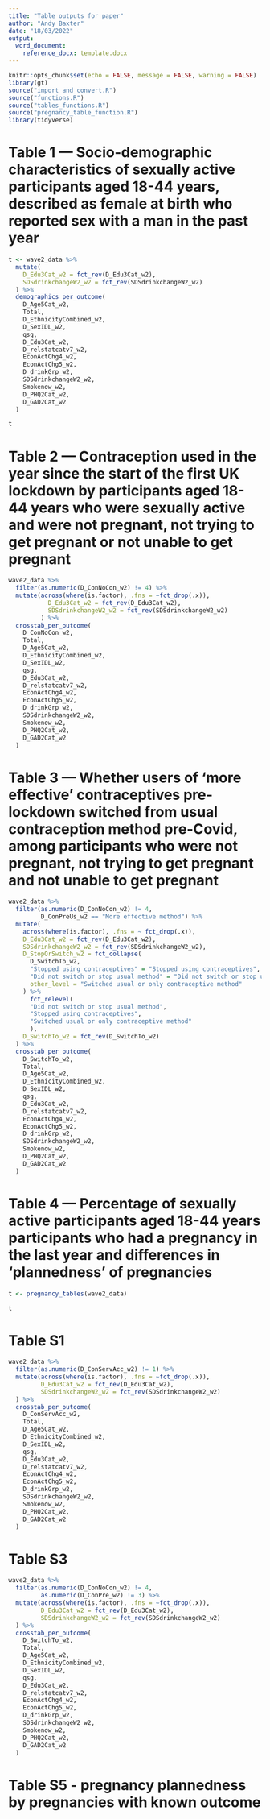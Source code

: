 ```yaml
---
title: "Table outputs for paper"
author: "Andy Baxter"
date: "18/03/2022"
output: 
  word_document:
    reference_docx: template.docx
---
```


```r
knitr::opts_chunk$set(echo = FALSE, message = FALSE, warning = FALSE)
library(gt)
source("import and convert.R")
source("functions.R")
source("tables_functions.R")
source("pregnancy_table_function.R")
library(tidyverse)
```

# Table 1 — Socio-demographic characteristics of sexually active participants aged 18-44 years, described as female at birth who reported sex with a man in the past year


```r
t <- wave2_data %>%
  mutate(
    D_Edu3Cat_w2 = fct_rev(D_Edu3Cat_w2),
    SDSdrinkchangeW2_w2 = fct_rev(SDSdrinkchangeW2_w2)
  ) %>%
  demographics_per_outcome(
    D_Age5Cat_w2,
    Total,
    D_EthnicityCombined_w2,
    D_SexIDL_w2,
    qsg,
    D_Edu3Cat_w2,
    D_relstatcatv7_w2,
    EconActChg4_w2,
    EconActChg5_w2,
    D_drinkGrp_w2,
    SDSdrinkchangeW2_w2,
    Smokenow_w2,
    D_PHQ2Cat_w2,
    D_GAD2Cat_w2
  )

t
```

# Table 2 — Contraception used in the year since the start of the first UK lockdown by participants aged 18-44 years who were sexually active and were not pregnant, not trying to get pregnant or not unable to get pregnant

```r
wave2_data %>%
  filter(as.numeric(D_ConNoCon_w2) != 4) %>% 
  mutate(across(where(is.factor), .fns = ~fct_drop(.x)),
           D_Edu3Cat_w2 = fct_rev(D_Edu3Cat_w2),
           SDSdrinkchangeW2_w2 = fct_rev(SDSdrinkchangeW2_w2)
         ) %>% 
  crosstab_per_outcome(
    D_ConNoCon_w2,
    Total,
    D_Age5Cat_w2,
    D_EthnicityCombined_w2,
    D_SexIDL_w2,
    qsg,
    D_Edu3Cat_w2,
    D_relstatcatv7_w2,
    EconActChg4_w2,
    EconActChg5_w2,
    D_drinkGrp_w2,
    SDSdrinkchangeW2_w2,
    Smokenow_w2,
    D_PHQ2Cat_w2,
    D_GAD2Cat_w2
  )  
```

# Table 3 — Whether users of ‘more effective’ contraceptives pre-lockdown switched from usual contraception method pre-Covid, among participants who were not pregnant, not trying to get pregnant and not unable to get pregnant

```r
wave2_data %>%
  filter(as.numeric(D_ConNoCon_w2) != 4,
         D_ConPreUs_w2 == "More effective method") %>%
  mutate(
    across(where(is.factor), .fns = ~ fct_drop(.x)),
    D_Edu3Cat_w2 = fct_rev(D_Edu3Cat_w2),
    SDSdrinkchangeW2_w2 = fct_rev(SDSdrinkchangeW2_w2),
    D_StopOrSwitch_w2 = fct_collapse(
      D_SwitchTo_w2,
      "Stopped using contraceptives" = "Stopped using contraceptives",
      "Did not switch or stop usual method" = "Did not switch or stop usual method",
      other_level = "Switched usual or only contraceptive method"
    ) %>%
      fct_relevel(
      "Did not switch or stop usual method",
      "Stopped using contraceptives",
      "Switched usual or only contraceptive method"
      ),
    D_SwitchTo_w2 = fct_rev(D_SwitchTo_w2)
  ) %>% 
  crosstab_per_outcome(
    D_SwitchTo_w2,
    Total,
    D_Age5Cat_w2,
    D_EthnicityCombined_w2,
    D_SexIDL_w2,
    qsg,
    D_Edu3Cat_w2,
    D_relstatcatv7_w2,
    EconActChg4_w2,
    EconActChg5_w2,
    D_drinkGrp_w2,
    SDSdrinkchangeW2_w2,
    Smokenow_w2,
    D_PHQ2Cat_w2,
    D_GAD2Cat_w2
  )
```



# Table 4 — Percentage of sexually active participants aged 18-44 years participants who had a pregnancy in the last year and differences in ‘plannedness’ of pregnancies


```r
t <- pregnancy_tables(wave2_data)

t
```


# Table S1

```r
wave2_data %>%
  filter(as.numeric(D_ConServAcc_w2) != 1) %>% 
  mutate(across(where(is.factor), .fns = ~fct_drop(.x)),
         D_Edu3Cat_w2 = fct_rev(D_Edu3Cat_w2),
         SDSdrinkchangeW2_w2 = fct_rev(SDSdrinkchangeW2_w2)
  ) %>% 
  crosstab_per_outcome(
    D_ConServAcc_w2,
    Total,
    D_Age5Cat_w2,
    D_EthnicityCombined_w2,
    D_SexIDL_w2,
    qsg,
    D_Edu3Cat_w2,
    D_relstatcatv7_w2,
    EconActChg4_w2,
    EconActChg5_w2,
    D_drinkGrp_w2,
    SDSdrinkchangeW2_w2,
    Smokenow_w2,
    D_PHQ2Cat_w2,
    D_GAD2Cat_w2
  )

```

# Table S3

```r
wave2_data %>%
  filter(as.numeric(D_ConNoCon_w2) != 4,
         as.numeric(D_ConPre_w2) != 3) %>% 
  mutate(across(where(is.factor), .fns = ~fct_drop(.x)),
         D_Edu3Cat_w2 = fct_rev(D_Edu3Cat_w2),
         SDSdrinkchangeW2_w2 = fct_rev(SDSdrinkchangeW2_w2)
  ) %>% 
  crosstab_per_outcome(
    D_SwitchTo_w2,
    Total,
    D_Age5Cat_w2,
    D_EthnicityCombined_w2,
    D_SexIDL_w2,
    qsg,
    D_Edu3Cat_w2,
    D_relstatcatv7_w2,
    EconActChg4_w2,
    EconActChg5_w2,
    D_drinkGrp_w2,
    SDSdrinkchangeW2_w2,
    Smokenow_w2,
    D_PHQ2Cat_w2,
    D_GAD2Cat_w2
  )
```



# Table S5 - pregnancy plannedness by pregnancies with known outcome

